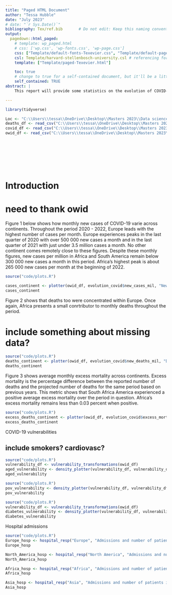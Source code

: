 ```yaml
---
title: "Paged HTML Document"
author: "Tessa Hubble"
date: "July 2023"
# date: "`r Sys.Date()`"
bibliography: Tex/ref.bib       # Do not edit: Keep this naming convention and location.
output:
  pagedown::html_paged:
    # template: wp_paged.html
    # css: ['wp.css', 'wp-fonts.css', 'wp-page.css']
    css: ["Template/default-fonts-Texevier.css", "Template/default-page-Texevier.css", "Template/default-Texevier.css"]
    csl: Template/harvard-stellenbosch-university.csl # referencing format used.
    template: ["Template/paged-Texevier.html"]

    toc: true
    # change to true for a self-contained document, but it'll be a litte slower for Pandoc to render
    self_contained: TRUE
abstract: |
    This report will provide some statistics on the evolution of COVID-19. This data has been kindly provided by Our World in Data. 

---
```


```r

library(tidyverse)

Loc <- "C:\\Users\\tessa\\OneDrive\\Desktop\\Masters 2023\\Data science\\Exam\\21559953\\Question_1\\data"
deaths_df <- read_csv("C:\\Users\\tessa\\OneDrive\\Desktop\\Masters 2023\\Data science\\Exam\\21559953\\Question_1\\data\\Deaths_by_cause.csv")
covid_df <- read_csv("C:\\Users\\tessa\\OneDrive\\Desktop\\Masters 2023\\Data science\\Exam\\21559953\\Question_1\\data\\covid_data_description.csv")
owid_df <- read_csv("C:\\Users\\tessa\\OneDrive\\Desktop\\Masters 2023\\Data science\\Exam\\21559953\\Question_1\\data\\owid-covid-data.csv")




 

 
```

\newpage

# Introduction {-}

# need to thank owid

Figure 1 below shows how monthly new cases of COVID-19 varie across continents. Throughout the period 2020 - 2022, Europe leads with the highest number of cases per month. Europe experiences peaks in the last quarter of 2020 with over 500 000 new cases a month and in the last quarter of 2021 with just under 3.5 million cases a month. No other continent comes remotely close to these figures. Despite these monthly figures, new cases per million in Africa and South America remain below 300 000 new cases a month in this period. Africa's highest peak is about 265 000 new cases per month at the beginning of 2022. 

```r
source("code/plots.R")

cases_continent <- plotter(owid_df, evolution_covid$new_cases_mil, "New cases per million across continents", "New cases (millions)")
cases_continent

```

Figure 2 shows that deaths too were concentrated within Europe. Once again, Africa presents a small conrtributor to monthly deaths throughout the period. 

# include something about missing data?

```r
source("code/plots.R")
deaths_continent <- plotter(owid_df, evolution_covid$new_deaths_mil, "Deaths per million across continents", "New deaths per million")
deaths_continent

```

Figure 3 shows average monthly excess mortality across continents. Excess mortality is the percentage difference between the reported number of deaths and the projected number of deaths for the same period based on previous years. This metric shows that South Africa America experienced a positive average excess mortality over the period in question. Africa's excess mortality remains less than 0.03 percent when positive. 

```r
source("code/plots.R")
excess_deaths_continent <- plotter(owid_df, evolution_covid$excess_mort, "Average excess mortality across continents", "Excess mortality (%)")
excess_deaths_continent

```

COVID-19 vulnerabilities 

## include smokers? cardiovasc?

```r
source("code/plots.R")
vulnerability_df <- vulnerability_transformations(owid_df)
aged_vulnerability <- density_plotter(vulnerability_df, vulnerability_df$Aged_population, "Total deaths by proportion of population aged over 70", "Proportion of population over 70" )
aged_vulnerability

```


```r
source("code/plots.R")
pov_vulnerability <- density_plotter(vulnerability_df, vulnerability_df$poverty, "Total deaths by proportion of population in extreme poverty", "Proportion of population in extreme poverty" )
pov_vulnerability
```

```r
source("code/plots.R")
vulnerability_df <- vulnerability_transformations(owid_df)
diabetes_vulnerability <- density_plotter(vulnerability_df, vulnerability_df$diabetes, "Total deaths by diabetes prevalence", "Diabetes prevalence" )
diabetes_vulnerability
```

Hospital admissions

```r
source("code/plots.R")
Europe_hosp <- hospital_resp("Europe", "Admissions and number of patients in Europe")
Europe_hosp

North_America_hosp <- hospital_resp("North America", "Admissions and number of patients in North America")
North_America_hosp

Africa_hosp <- hospital_resp("Africa", "Admissions and number of patients in Africa")
Africa_hosp

Asia_hosp <- hospital_resp("Asia", "Admissions and number of patients in Asia")
Asia_hosp
```

